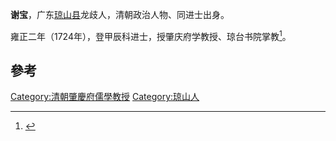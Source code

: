 '''谢宝'''，广东[[琼山县|琼山县]]龙歧人，清朝政治人物、同进士出身。

雍正二年（1724年），登甲辰科进士，授肇庆府学教授、琼台书院掌教<ref>{{cite news|title=海南历代进士名表|url=http://www.hnszw.org.cn/data/news/2009/06/44121/|accessdate=2013-08-05|newspaper=海南史志网|archive-url=https://web.archive.org/web/20131203012302/http://www.hnszw.org.cn/data/news/2009/06/44121/|archive-date=2013-12-03|dead-url=yes}}</ref>。

==參考==
{{reflist}}
{{清朝人物小作品}}
{{雍正二年甲辰科殿試金榜}}
{{DEFAULTSORT:Xie谢}}
[[Category:清朝肇慶府儒學教授|Category:清朝肇慶府儒學教授]]
[[Category:琼山人|Category:琼山人]]